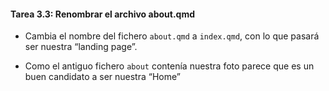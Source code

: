 ::: {.callout-important icon="false"}
#### Tarea 3.3: Renombrar el archivo about.qmd

- Cambia el nombre del fichero  `about.qmd` a `index.qmd`, con lo que pasará ser nuestra "landing page". 

- Como el antiguo fichero `about` contenía nuestra foto parece que es un buen candidato a ser nuestra "Home"
:::
